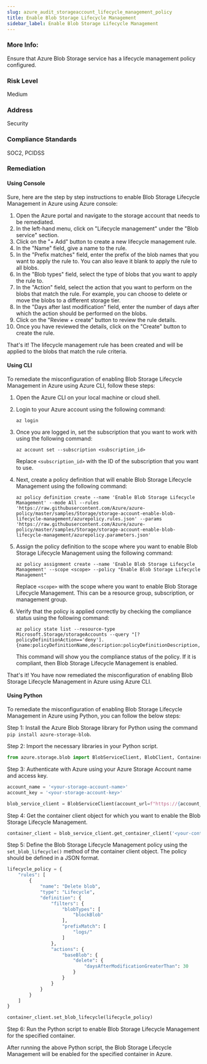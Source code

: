 ```yaml
---
slug: azure_audit_storageaccount_lifecycle_management_policy
title: Enable Blob Storage Lifecycle Management
sidebar_label: Enable Blob Storage Lifecycle Management
---
```


### More Info:

Ensure that Azure Blob Storage service has a lifecycle management policy configured.

### Risk Level

Medium

### Address

Security

### Compliance Standards

SOC2, PCIDSS
### Remediation

#### Using Console

Sure, here are the step by step instructions to enable Blob Storage Lifecycle Management in Azure using Azure console:

1. Open the Azure portal and navigate to the storage account that needs to be remediated.
2. In the left-hand menu, click on "Lifecycle management" under the "Blob service" section.
3. Click on the "+ Add" button to create a new lifecycle management rule.
4. In the "Name" field, give a name to the rule.
5. In the "Prefix matches" field, enter the prefix of the blob names that you want to apply the rule to. You can also leave it blank to apply the rule to all blobs.
6. In the "Blob types" field, select the type of blobs that you want to apply the rule to.
7. In the "Action" field, select the action that you want to perform on the blobs that match the rule. For example, you can choose to delete or move the blobs to a different storage tier.
8. In the "Days after last modification" field, enter the number of days after which the action should be performed on the blobs.
9. Click on the "Review + create" button to review the rule details.
10. Once you have reviewed the details, click on the "Create" button to create the rule.

That's it! The lifecycle management rule has been created and will be applied to the blobs that match the rule criteria.

#### Using CLI

To remediate the misconfiguration of enabling Blob Storage Lifecycle Management in Azure using Azure CLI, follow these steps:

1. Open the Azure CLI on your local machine or cloud shell.

2. Login to your Azure account using the following command:
   
   ```
   az login
   ```
   
3. Once you are logged in, set the subscription that you want to work with using the following command:

   ```
   az account set --subscription <subscription_id>
   ```
   
   Replace `<subscription_id>` with the ID of the subscription that you want to use.

4. Next, create a policy definition that will enable Blob Storage Lifecycle Management using the following command:

   ```
   az policy definition create --name 'Enable Blob Storage Lifecycle Management' --mode All --rules 'https://raw.githubusercontent.com/Azure/azure-policy/master/samples/Storage/storage-account-enable-blob-lifecycle-management/azurepolicy.rules.json' --params 'https://raw.githubusercontent.com/Azure/azure-policy/master/samples/Storage/storage-account-enable-blob-lifecycle-management/azurepolicy.parameters.json'
   ```

5. Assign the policy definition to the scope where you want to enable Blob Storage Lifecycle Management using the following command:

   ```
   az policy assignment create --name 'Enable Blob Storage Lifecycle Management' --scope <scope> --policy "Enable Blob Storage Lifecycle Management"
   ```

   Replace `<scope>` with the scope where you want to enable Blob Storage Lifecycle Management. This can be a resource group, subscription, or management group.

6. Verify that the policy is applied correctly by checking the compliance status using the following command:

   ```
   az policy state list --resource-type Microsoft.Storage/storageAccounts --query "[?policyDefinitionAction=='deny'].{name:policyDefinitionName,description:policyDefinitionDescription,compliant:isCompliant}"
   ```

   This command will show you the compliance status of the policy. If it is compliant, then Blob Storage Lifecycle Management is enabled.

That's it! You have now remediated the misconfiguration of enabling Blob Storage Lifecycle Management in Azure using Azure CLI.

#### Using Python

To remediate the misconfiguration of enabling Blob Storage Lifecycle Management in Azure using Python, you can follow the below steps:

Step 1: Install the Azure Blob Storage library for Python using the command `pip install azure-storage-blob`.

Step 2: Import the necessary libraries in your Python script.

```python
from azure.storage.blob import BlobServiceClient, BlobClient, ContainerClient, BlobProperties, ContentSettings
```

Step 3: Authenticate with Azure using your Azure Storage Account name and access key.

```python
account_name = '<your-storage-account-name>'
account_key = '<your-storage-account-key>'

blob_service_client = BlobServiceClient(account_url=f"https://{account_name}.blob.core.windows.net", credential=account_key)
```

Step 4: Get the container client object for which you want to enable the Blob Storage Lifecycle Management.

```python
container_client = blob_service_client.get_container_client('<your-container-name>')
```

Step 5: Define the Blob Storage Lifecycle Management policy using the `set_blob_lifecycle()` method of the container client object. The policy should be defined in a JSON format.

```python
lifecycle_policy = {
    "rules": [
        {
            "name": "Delete blob",
            "type": "Lifecycle",
            "definition": {
                "filters": {
                    "blobTypes": [
                        "blockBlob"
                    ],
                    "prefixMatch": [
                        "logs/"
                    ]
                },
                "actions": {
                    "baseBlob": {
                        "delete": {
                            "daysAfterModificationGreaterThan": 30
                        }
                    }
                }
            }
        }
    ]
}

container_client.set_blob_lifecycle(lifecycle_policy)
```

Step 6: Run the Python script to enable Blob Storage Lifecycle Management for the specified container.

After running the above Python script, the Blob Storage Lifecycle Management will be enabled for the specified container in Azure.



